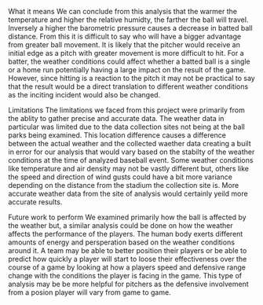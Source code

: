 What it means
  We can conclude from this analysis that the warmer the temperature and higher the relative humidty, the farther the ball will travel.  Inversely a higher the barometric pressure causes a decrease in batted ball distance.  From this it is difficult to say who will have a bigger advantage from greater ball movement.  It is likely that the pitcher would receive an initial edge as a pitch with greater movement is more difficult to hit.  For a batter, the weather conditions could affect whether a batted ball is a single or a home run potentially having a large impact on the result of the game.  However, since hitting is a reaction to the pitch it may not be practical to say that the result would be a direct translation to different weather conditions as the inciting incident would also be changed.

Limitations
  The limitations we faced from this project were primarily from the ablity to gather precise and accurate data.  The weather data in particular was limited due to the data collection sites not being at the ball parks being examined.  This location difference causes a difference between the actual weather and the collected waether data creating a built in error for our analysis that would vary based on the stabilty of the weather conditions at the time of analyzed baseball event.  Some weather conditions like temperature and air density may not be vastly different but, others like the speed and direction of wind gusts could have a bit more variance depending on the distance from the stadium the collection site is.  More accurate weather data from the site of analysis would certainly yeild more accurate results.

Future work to perform
  We examined primarily how the ball is affected by the weather but, a similar analysis could be done on how the weather affects the performance of the players.  The human body exerts different amounts of energy and persperation based on the weather conditions around it.  A team may be able to better position their players or be able to predict how quickly a player will start to loose their effectiveness over the course of a game by looking at how a players speed and defensive range change with the conditions the player is facing in the game.  This type of analysis may be be more helpful for pitchers as the defensive involvement from a posion player will vary from game to game.
